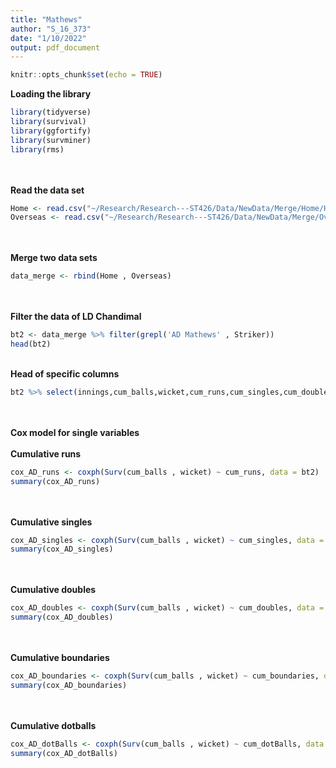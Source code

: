```yaml
---
title: "Mathews"
author: "S_16_373"
date: "1/10/2022"
output: pdf_document
---
```


```r
knitr::opts_chunk$set(echo = TRUE)
```

**Loading the library**
```r
library(tidyverse)
library(survival)
library(ggfortify)
library(survminer)
library(rms)
```
\
\
**Read the data set**
```r
Home <- read.csv("~/Research/Research---ST426/Data/NewData/Merge/Home/Home.csv")
Overseas <- read.csv("~/Research/Research---ST426/Data/NewData/Merge/Overseas/Overseas.csv")
```
\
\
**Merge two data sets**
```r
data_merge <- rbind(Home , Overseas)
```
\
\
**Filter the data of LD Chandimal**
```r
bt2 <- data_merge %>% filter(grepl('AD Mathews' , Striker))
head(bt2)
```
\
**Head of specific columns**
```r
bt2 %>% select(innings,cum_balls,wicket,cum_runs,cum_singles,cum_doubles,cum_boundaries,cum_dotBalls) %>% head()
```
\
\
**Cox model for single variables**
\
\
**Cumulative runs**
```r
cox_AD_runs <- coxph(Surv(cum_balls , wicket) ~ cum_runs, data = bt2)
summary(cox_AD_runs)
```
\
\
**Cumulative singles**
```r
cox_AD_singles <- coxph(Surv(cum_balls , wicket) ~ cum_singles, data = bt2)
summary(cox_AD_singles)
```
\
\
**Cumulative doubles**
```r
cox_AD_doubles <- coxph(Surv(cum_balls , wicket) ~ cum_doubles, data = bt2)
summary(cox_AD_doubles)
```
\
\
**Cumulative boundaries**
```r
cox_AD_boundaries <- coxph(Surv(cum_balls , wicket) ~ cum_boundaries, data = bt2)
summary(cox_AD_boundaries)
```
\
\
**Cumulative dotballs**
```r
cox_AD_dotBalls <- coxph(Surv(cum_balls , wicket) ~ cum_dotBalls, data = bt2)
summary(cox_AD_dotBalls)
```